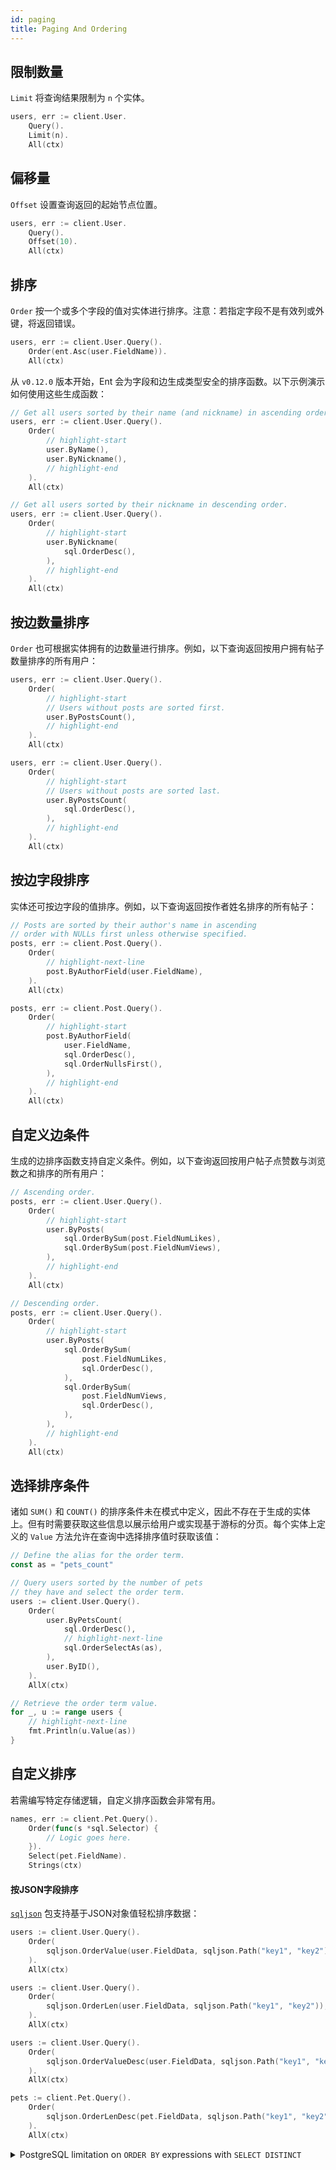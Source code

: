 ```yaml
---
id: paging
title: Paging And Ordering
---
```



## 限制数量

`Limit` 将查询结果限制为 `n` 个实体。

```go
users, err := client.User.
	Query().
	Limit(n).
	All(ctx)
```

## 偏移量

`Offset` 设置查询返回的起始节点位置。

```go
users, err := client.User.
	Query().
	Offset(10).
	All(ctx)
```

## 排序

`Order` 按一个或多个字段的值对实体进行排序。注意：若指定字段不是有效列或外键，将返回错误。

```go
users, err := client.User.Query().
	Order(ent.Asc(user.FieldName)).
	All(ctx)
```

从 `v0.12.0` 版本开始，Ent 会为字段和边生成类型安全的排序函数。以下示例演示如何使用这些生成函数：

```go
// Get all users sorted by their name (and nickname) in ascending order.
users, err := client.User.Query().
	Order(
		// highlight-start
		user.ByName(),
		user.ByNickname(),
		// highlight-end
	).
	All(ctx)

// Get all users sorted by their nickname in descending order.
users, err := client.User.Query().
	Order(
		// highlight-start
		user.ByNickname(
			sql.OrderDesc(),
		),
		// highlight-end
	).
	All(ctx)
```

## 按边数量排序

`Order` 也可根据实体拥有的边数量进行排序。例如，以下查询返回按用户拥有帖子数量排序的所有用户：

```go
users, err := client.User.Query().
	Order(
		// highlight-start
		// Users without posts are sorted first.
		user.ByPostsCount(),
		// highlight-end
	).
	All(ctx)

users, err := client.User.Query().
	Order(
		// highlight-start
		// Users without posts are sorted last.
		user.ByPostsCount(
			sql.OrderDesc(),
		),
		// highlight-end
	).
	All(ctx)
```

## 按边字段排序

实体还可按边字段的值排序。例如，以下查询返回按作者姓名排序的所有帖子：

```go
// Posts are sorted by their author's name in ascending
// order with NULLs first unless otherwise specified.
posts, err := client.Post.Query().
	Order(
		// highlight-next-line
		post.ByAuthorField(user.FieldName),
	).
	All(ctx)

posts, err := client.Post.Query().
	Order(
		// highlight-start
		post.ByAuthorField(
			user.FieldName,
			sql.OrderDesc(),
			sql.OrderNullsFirst(),
		),
		// highlight-end
	).
	All(ctx)
```

## 自定义边条件

生成的边排序函数支持自定义条件。例如，以下查询返回按用户帖子点赞数与浏览数之和排序的所有用户：

```go
// Ascending order.
posts, err := client.User.Query().
	Order(
		// highlight-start
		user.ByPosts(
			sql.OrderBySum(post.FieldNumLikes),
			sql.OrderBySum(post.FieldNumViews),
		),
		// highlight-end
	).
	All(ctx)

// Descending order.
posts, err := client.User.Query().
	Order(
		// highlight-start
		user.ByPosts(
			sql.OrderBySum(
				post.FieldNumLikes,
				sql.OrderDesc(),
			),
			sql.OrderBySum(
				post.FieldNumViews,
				sql.OrderDesc(),
			),
		),
		// highlight-end
	).
	All(ctx)
```

## 选择排序条件

诸如 `SUM()` 和 `COUNT()` 的排序条件未在模式中定义，因此不存在于生成的实体上。但有时需要获取这些信息以展示给用户或实现基于游标的分页。每个实体上定义的 `Value` 方法允许在查询中选择排序值时获取该值：

```go
// Define the alias for the order term.
const as = "pets_count"

// Query users sorted by the number of pets
// they have and select the order term.
users := client.User.Query().
	Order(
		user.ByPetsCount(
			sql.OrderDesc(),
			// highlight-next-line
			sql.OrderSelectAs(as),
		),
		user.ByID(),
	).
	AllX(ctx)

// Retrieve the order term value.
for _, u := range users {
	// highlight-next-line
	fmt.Println(u.Value(as))
}
```

## 自定义排序

若需编写特定存储逻辑，自定义排序函数会非常有用。

```go
names, err := client.Pet.Query().
	Order(func(s *sql.Selector) {
		// Logic goes here.
	}).
	Select(pet.FieldName).
	Strings(ctx)
```

#### 按JSON字段排序

[`sqljson`](https://pkg.go.dev/entgo.io/ent/dialect/sql/sqljson) 包支持基于JSON对象值轻松排序数据：

<Tabs>
<TabItem value="value" label="By Value" default>

```go {3}
users := client.User.Query().
    Order(
        sqljson.OrderValue(user.FieldData, sqljson.Path("key1", "key2")),
    ).
    AllX(ctx)
```

</TabItem>
<TabItem value="length" label="By Length">

```go {3}
users := client.User.Query().
    Order(
        sqljson.OrderLen(user.FieldData, sqljson.Path("key1", "key2")),
    ).
    AllX(ctx)
```

</TabItem>
<TabItem value="desc" label="Descending">

```go {3,9}
users := client.User.Query().
    Order(
        sqljson.OrderValueDesc(user.FieldData, sqljson.Path("key1", "key2")),
    ).
    AllX(ctx)

pets := client.Pet.Query().
    Order(
        sqljson.OrderLenDesc(pet.FieldData, sqljson.Path("key1", "key2")),
    ).
    AllX(ctx)
```

</TabItem>
</Tabs>

<details>
<summary>PostgreSQL limitation on <code>ORDER BY</code> expressions with <code>SELECT DISTINCT</code></summary>
<div>

PostgreSQL does not support `ORDER BY` expressions with `SELECT DISTINCT`. Thus, the `Unique` modifier should be set
to `false`. However, keep in mind that this may result in duplicate results when performing graph traversals.

```diff
users := client.User.Query().
    Order(
        sqljson.OrderValue(user.FieldData, sqljson.Path("key1", "key2")),
    ).
+   Unique(false).
    AllX(ctx)
```

</div>
</details>